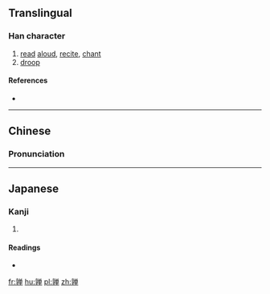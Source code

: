 {{also|嚲}}
==Translingual==

===Han character===
{{Han char|rn=8|rad=亠|as=14|sn=16|four=|canj=卜木金田十 (YDCWJ)|ids=⿰[[亨]][[单]]}}

# [[read]] [[aloud]], [[recite]], [[chant]]
# [[droop]]

====References====
* {{Han ref|kx=0089.241|hdz=10293.091|uh=4EB8|ud=20152}}

----

==Chinese==
{{zh-hanzi-box|亸|[[嚲]]}}

===Pronunciation===
{{zh-pron
|m=duǒ
|c=do2
|mc=y
|oc=y
|ma=
|cat=v
}}

----

==Japanese==

===Kanji===
{{ja-kanji|grade=|rs=亠14}}

# {{defn|lang=ja|sort=亠14}}

====Readings====
* {{ja-readings|on=[[た]] (ta)|kun=}}

[[fr:亸]]
[[hu:亸]]
[[pl:亸]]
[[zh:亸]]